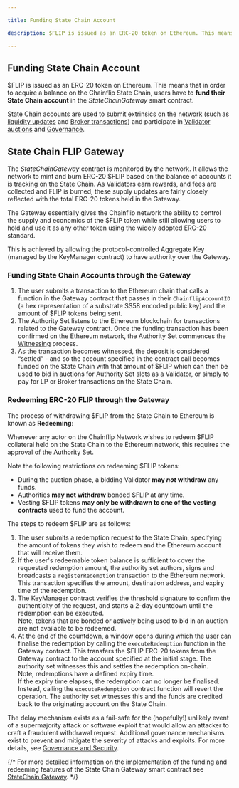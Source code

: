 ```yaml
---

title: Funding State Chain Account

description: $FLIP is issued as an ERC-20 token on Ethereum. This means that in order to acquire a balance on the Chainflip State Chain, users have to fund their State Chain account in the StateChainGateway smart contract.

---
```


## Funding State Chain Account

$FLIP is issued as an ERC-20 token on Ethereum. This means that in order to acquire a balance on the Chainflip State Chain, users have to **fund their State Chain account** in the *StateChainGateway* smart contract.

State Chain accounts are used to submit extrinsics on the network (such as [liquidity updates](/lp/how-to-provide-liquidity#managing-liquidity-positions-1) and [Broker transactions](/brokers/deposit-channels-swaps)) and participate in [Validator auctions](/validators/validator-auctions-bonds-and-rewards#auctions) and [Governance](/protocol/governance-and-security).&#x20;

## State Chain FLIP Gateway

The *StateChainGateway* contract is monitored by the network. It allows the network to mint and burn ERC-20 \$FLIP based on the balance of accounts it is tracking on the State Chain. As Validators earn rewards, and fees are collected and FLIP is burned, these supply updates are fairly closely reflected with the total ERC-20 tokens held in the Gateway.

The Gateway essentially gives the Chainflip network the ability to control the supply and economics of the $FLIP token while still allowing users to hold and use it as any other token using the widely adopted ERC-20 standard.

This is achieved by allowing the protocol-controlled Aggregate Key (managed by the KeyManager contract) to have authority over the Gateway.

### Funding State Chain Accounts through the Gateway

1. The user submits a transaction to the Ethereum chain that calls a function in the Gateway contract that passes in their `ChainflipAccountID` (a hex representation of a substrate SS58 encoded public key) and the amount of $FLIP tokens being sent.
2. The Authority Set listens to the Ethereum blockchain for transactions related to the Gateway contract. Once the funding transaction has been confirmed on the Ethereum network, the Authority Set commences the [Witnessing](ingress-witnessing-deposits#witnessing) process.
3. As the transaction becomes witnessed, the deposit is considered “settled” - and so the account specified in the contract call becomes funded on the State Chain with that amount of $FLIP which can then be used to bid in auctions for Authority Set slots as a Validator, or simply to pay for LP or Broker transactions on the State Chain.

### Redeeming ERC-20 FLIP through the Gateway

The process of withdrawing $FLIP from the State Chain to Ethereum is known as **Redeeming**:

Whenever any actor on the Chainflip Network wishes to redeem $FLIP collateral held on the State Chain to the Ethereum network, this requires the approval of the Authority Set.&#x20;

Note the following restrictions on redeeming $FLIP tokens:

- During the auction phase, a bidding Validator **may _not_ withdraw** any funds.
- Authorities **may not withdraw** bonded $FLIP at any time.
- Vesting $FLIP tokens **may only be withdrawn to one of the vesting contracts** used to fund the account.

The steps to redeem $FLIP are as follows:

1. The user submits a redemption request to the State Chain, specifying the amount of tokens they wish to redeem and the Ethereum account that will receive them.
2. If the user's redeemable token balance is sufficient to cover the requested redemption amount, the authority set authors, signs and broadcasts a `registerRedemption` transaction to the Ethereum network. This transaction specifies the amount, destination address, and expiry time of the redemption.
3. The KeyManager contract verifies the threshold signature to confirm the authenticity of the request, and starts a 2-day countdown until the redemption can be executed.\
   Note, tokens that are bonded or actively being used to bid in an auction are not available to be redeemed.
4. At the end of the countdown, a window opens during which the user can finalise the redemption by calling the `executeRedemption` function in the Gateway contract. This transfers the $FLIP ERC-20 tokens from the Gateway contract to the account specified at the initial stage. The authority set witnesses this and settles the redemption on-chain.\
   Note, redemptions have a defined expiry time. \
   If the expiry time elapses, the redemption can no longer be finalised. Instead, calling the `executeRedemption` contract function will revert the operation. The authority set witnesses this and the funds are credited back to the originating account on the State Chain.&#x20;

The delay mechanism exists as a fail-safe for the (hopefully!) unlikely event of a supermajority attack or software exploit that would allow an attacker to craft a fraudulent withdrawal request. Additional governance mechanisms exist to prevent and mitigate the severity of attacks and exploits. For more details, see [Governance and Security](/protocol/governance-and-security).&#x20;

{/* For more detailed information on the implementation of the funding and redeeming features of the State Chain Gateway smart contract see [StateChain Gateway](/protocol/funding-state-chain-account#state-chain-flip-gateway). */}